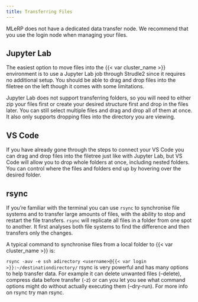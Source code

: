 ```yaml
---
title: Transferring Files
---
```

MLeRP does not have a dedicated data transfer node. We recommend that you use the login node when managing your files.

## Jupyter Lab
The easiest option to move files into the {{< var cluster_name >}} environment is to use a Jupyter Lab job through Strudle2 since it requires no additional setup. You should be able to drag and drop files into the filetree on the left though it comes with some limitations. 

Jupyter Lab does not support transferring folders, so you will need to either zip your files first or create your desired structure first and drop in the files later. You can still select multiple files and drag and drop all of them at once. It also only supports dropping files into the directory you are viewing.

## VS Code
If you have already gone through the steps to connect your VS Code you can drag and drop files into the filetree just like with Jupyter Lab, but VS Code will allow you to drop whole folders at once, including nested folders. You can control where the files and folders end up by hovering over the desired folder.

## rsync
If you're familiar with the terminal you can use `rsync` to synchronise file systems and to transfer large amounts of files, with the ability to stop and restart the file transfers. `rsync` will replicate all files in a folder from one spot to another. It first analyses both file systems to find the difference and then transfers only the changes.

A typical command to synchronise files from a local folder to {{< var cluster_name >}} is:

`rsync -auv -e ssh adirectory <username>@{{< var login >}}:~/destinationdirectory/`
rsync is very powerful and has many options to help transfer data. For example it can delete unwanted files (--delete), compress data before transfer (-z) or can you let you see what command options might do without actually executing them (--dry-run). For more info on rsync try man rsync.